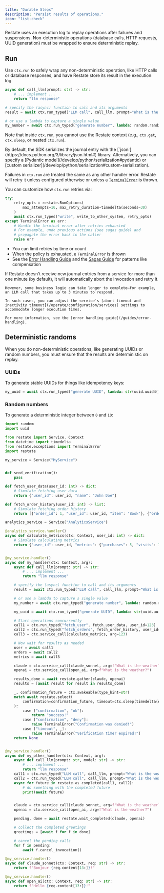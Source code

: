 ```yaml
---
title: "Durable Steps"
description: "Persist results of operations."
icon: "list-check"
---
```


Restate uses an execution log to replay operations after failures and suspensions. Non-deterministic operations (database calls, HTTP requests, UUID generation) must be wrapped to ensure deterministic replay.

## Run 

Use `ctx.run` to safely wrap any non-deterministic operation, like HTTP calls or database responses, and have Restate store its result in the execution log.

```python {"CODE_LOAD::python/src/develop/journaling_results.py#side_effect"} 
async def call_llm(prompt: str) -> str:
    # ... implement ...
    return "llm response"

# specify the (async) function to call and its arguments
result = await ctx.run_typed("LLM call", call_llm, prompt="What is the weather?")

# or use a lambda to capture a single value
my_number = await ctx.run_typed("generate number", lambda: random.randint(0, 10))
```

Note that inside `ctx.run`, you cannot use the Restate context (e.g., `ctx.get`, `ctx.sleep`, or nested `ctx.run`).

<AccordionGroup>

  <Accordion title="Serialization">
      By default, the SDK serializes the journal entry with the [`json`](https://docs.python.org/3/library/json.html#) library.
      Alternatively, you can specify a [Pydantic model](/develop/python/serialization#pydantic) or [custom serializer](/develop/python/serialization#custom-serialization).
  </Accordion>

  <Accordion title="Error handling and retry policies">

  Failures in `ctx.run` are treated the same as any other handler error. Restate will retry it unless configured otherwise or unless a [`TerminalError`](/develop/python/error-handling) is thrown.

  You can customize how `ctx.run` retries via:

```py {"CODE_LOAD::python/src/develop/retries.py#here"} 
try:
    retry_opts = restate.RunOptions(
        max_attempts=10, max_retry_duration=timedelta(seconds=30)
    )
    await ctx.run_typed("write", write_to_other_system, retry_opts)
except TerminalError as err:
    # Handle the terminal error after retries exhausted
    # For example, undo previous actions (see sagas guide) and
    # propagate the error back to the caller
    raise err
```

  * You can limit retries by time or count
  * When the policy is exhausted, a `TerminalError` is thrown
  * See the [Error Handling Guide](/guides/error-handling) and the [Sagas Guide](/guides/sagas) for patterns like compensation

  </Accordion>
  <Accordion title="Increasing timeouts">
    If Restate doesn't receive new journal entries from a service for more than one minute (by default), it will automatically abort the invocation and retry it.

    However, some business logic can take longer to complete—for example, an LLM call that takes up to 3 minutes to respond.

    In such cases, you can adjust the service’s [abort timeout and inactivity timeout](/operate/configuration/services) settings to accommodate longer execution times.

    For more information, see the [error handling guide](/guides/error-handling).
  </Accordion>

</AccordionGroup>

## Deterministic randoms

When you do non-deterministic operations, like generating UUIDs or random numbers, you must ensure that the results are deterministic on replay.

### UUIDs

To generate stable UUIDs for things like idempotency keys:

```python {"CODE_LOAD::python/src/develop/journaling_results.py#uuid"} 
my_uuid = await ctx.run_typed("generate UUID", lambda: str(uuid.uuid4()))
```

### Random numbers

To generate a deterministic integer between `0` and `10`:


```python {"CODE_LOAD::python/src/develop/journaling_results.py#random_nb"} 
import random
import uuid

from restate import Service, Context
from datetime import timedelta
from restate.exceptions import TerminalError
import restate

my_service = Service("MyService")


def send_verification():
    pass

def fetch_user_data(user_id: int) -> dict:
    # Simulate fetching user data
    return {"user_id": user_id, "name": "John Doe"}

def fetch_order_history(user_id: int) -> list:
    # Simulate fetching order history
    return [{"order_id": 1, "user_id": user_id, "item": "Book"}, {"order_id": 2, "user_id": user_id, "item": "Pen"}]

analytics_service = Service("AnalyticsService")

@analytics_service.handler()
async def calculate_metrics(ctx: Context, user_id: int) -> dict:
    # Simulate calculating metrics
    return {"user_id": user_id, "metrics": {"purchases": 5, "visits": 10}}


@my_service.handler()
async def my_handler(ctx: Context, arg):
    async def call_llm(prompt: str) -> str:
        # ... implement ...
        return "llm response"

    # specify the (async) function to call and its arguments
    result = await ctx.run_typed("LLM call", call_llm, prompt="What is the weather?")

    # or use a lambda to capture a single value
    my_number = await ctx.run_typed("generate number", lambda: random.randint(0, 10))

    my_uuid = await ctx.run_typed("generate UUID", lambda: str(uuid.uuid4()))

    # Start operations concurrently
    call1 = ctx.run_typed("fetch_user", fetch_user_data, user_id=123)
    call2 = ctx.run_typed("fetch_orders", fetch_order_history, user_id=123)
    call3 = ctx.service_call(calculate_metrics, arg=123)

    # Now wait for results as needed
    user = await call1
    orders = await call2
    metrics = await call3

    claude = ctx.service_call(claude_sonnet, arg=f"What is the weather?")
    openai = ctx.service_call(open_ai, arg=f"What is the weather?")

    results_done = await restate.gather(claude, openai)
    results = [await result for result in results_done]

    _, confirmation_future = ctx.awakeable(type_hint=str)
    match await restate.select(
        confirmation=confirmation_future, timeout=ctx.sleep(timedelta(days=1))
    ):
        case ["confirmation", "ok"]:
            return "success!"
        case ["confirmation", "deny"]:
            raise TerminalError("Confirmation was denied!")
        case ["timeout", _]:
            raise TerminalError("Verification timer expired!")
    return None


@my_service.handler()
async def my_other_handler(ctx: Context, arg):
    async def call_llm(prompt: str, model: str) -> str:
        # ... implement ...
        return "llm response"
    call1 = ctx.run_typed("LLM call", call_llm, prompt="What is the weather?", model="gpt-4")
    call2 = ctx.run_typed("LLM call", call_llm, prompt="What is the weather?", model="gpt-3.5-turbo")
    async for future in restate.as_completed(call1, call2):
        # do something with the completed future
        print(await future)


    claude = ctx.service_call(claude_sonnet, arg=f"What is the weather?")
    openai = ctx.service_call(open_ai, arg=f"What is the weather?")

    pending, done = await restate.wait_completed(claude, openai)

    # collect the completed greetings
    greetings = [await f for f in done]

    # cancel the pending calls
    for f in pending:
        await f.cancel_invocation()

@my_service.handler()
async def claude_sonnet(ctx: Context, req: str) -> str:
    return f"Bonjour {req.content[13:]}!"

@my_service.handler()
async def open_ai(ctx: Context, req: str) -> str:
    return f"Hello {req.content[13:]}!"
```
